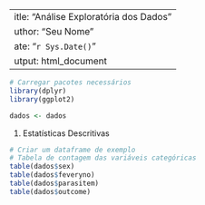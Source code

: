  ---
title: "Análise Exploratória dos Dados"
author: "Seu Nome"
date: "`r Sys.Date()`"
output: html_document
---

```r
# Carregar pacotes necessários
library(dplyr)
library(ggplot2)

dados <- dados
```

 
1. Estatísticas Descritivas
```r
# Criar um dataframe de exemplo
# Tabela de contagem das variáveis categóricas
table(dados$sex)
table(dados$feveryno)
table(dados$parasitem)
table(dados$outcome)

```

